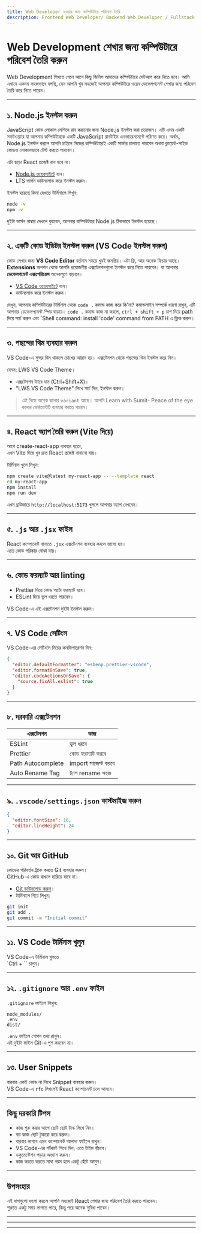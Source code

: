 ```yaml
---
title: Web Developer হওয়ার জন্য কম্পিউটারে পরিবেশ তৈরি
description: Frontend Web Developer/ Backend Web Developer / Fullstack developer শেখার শুরুতে কম্পিউটারে কী কী সেটআপ লাগবে, সহজ ভাষায়।
---
```


# Web Development শেখার জন্য কম্পিউটারে পরিবেশ তৈরি করুন

Web Development শিখতে গেলে আগে কিছু জিনিস আমাদের কম্পিউটারে সেটআপ করে নিতে হবে। আমি এখানে একদম সহজভাবে বলছি, যেন আপনি খুব সহজেই আপনার কম্পিউটারে ওয়েব ডেভেলপমেন্ট শেখার জন্য পরিবেশ তৈরি করে নিতে পারেন। 

---

## ১. Node.js ইনস্টল করুন

JavaScript কোড লোকাল মেশিনে রান করানোর জন্য Node.js ইনস্টল করা প্রয়োজন। এটি এমন একটি সফটওয়্যার যা আপনার কম্পিউটারকে একটি JavaScript রানটাইম এনভায়রনমেন্টে পরিণত করে। অর্থাৎ, Node.js ইনস্টল করলে আপনি চাইলে নিজের কম্পিউটারেই একটি সার্ভার চালাতে পারবেন অথবা ক্লায়েন্ট-সাইড কোডও লোকালভাবে টেস্ট করতে পারবেন। 

এটা ছাড়া React প্রজেক্ট রান হবে না।

- [Node.js ওয়েবসাইটে](https://nodejs.org/) যান।
- LTS ভার্সন ডাউনলোড করে ইনস্টল করুন।

ইনস্টল হয়েছে কিনা দেখতে টার্মিনালে লিখুন:

```bash
node -v
npm -v
```

দুইটা ভার্সন নাম্বার দেখলে বুঝবেন, আপনার কম্পিউটারে Node.js ঠিকভাবে ইনস্টল হয়েছে।

---

## ২. একটি কোড ইডিটর ইনস্টল করুন (VS Code ইনস্টল করুন)

কোড লেখার জন্য **VS Code Editor** বর্তমান সময়ে খুবই জনপ্রিয়। এটা ফ্রি, আর অনেক ফিচার আছে। **Extensions** অপশন থেকে আপনি প্রয়োজনীয় এক্সটেনশনগুলো ইনস্টল করে নিতে পারবেন। যা আপনার **ডেভেলপমেন্ট এক্সপেরিয়েন্স** অনেকগুণে বাড়াবে। 

- [VS Code ওয়েবসাইটে](https://code.visualstudio.com/) যান।
- ডাউনলোড করে ইনস্টল করুন। 

দেখুন, আপনার কম্পিউটারের টার্মিনাল থেকে `code .` কমান্ড কাজ করে কি'না? কমান্ডলাইন সম্পর্কে ধারণা রাখুন, এটি আপনার _ডেভেলপমেন্ট স্পিড_ বাড়ায়। `code .` কমান্ড কাজ না করলে, `ctrl + shift + p` চাপ দিয়ে path দিয়ে সার্চ করুন এবং `Shell command: install 'code' command from PATH এ ক্লিক করুন। 

---

## ৩. পছন্দের থিম ব্যবহার করুন

VS Code-এ সুন্দর থিম থাকলে চোখের আরাম হয়। এক্সটেনশন থেকে পছন্দের থিম ইনস্টল করে নিন। 

যেমন: LWS VS Code Theme।

- এক্সটেনশন ট্যাবে যান (Ctrl+Shift+X)।
- "LWS VS Code Theme" লিখে সার্চ দিন, ইনস্টল করুন। 

> এই থিমে অনেক কালার `variant` আছে। আপনি Learn with Sumit- Peace of the eye কালার ভেরিয়েন্টটি ব্যবহার করতে পারেন।  

---

## ৪. React অ্যাপ তৈরি করুন (Vite দিয়ে)

আগে create-react-app ব্যবহার হতো,  
এখন Vite দিয়ে খুব দ্রুত React প্রজেক্ট বানানো যায়।

টার্মিনাল খুলে লিখুন:

```bash
npm create vite@latest my-react-app -- --template react
cd my-react-app
npm install
npm run dev
```

এখন ব্রাউজারে `http://localhost:5173` খুললে আপনার অ্যাপ দেখবেন।

---

## ৫. `.js` আর `.jsx` ফাইল

React কম্পোনেন্ট বানাতে `.jsx` এক্সটেনশন ব্যবহার করলে ভালো হয়।  
এতে কোড পরিষ্কার বোঝা যায়।

---

## ৬. কোড ফরম্যাট আর linting

- Prettier দিয়ে কোড অটো ফরম্যাট হবে।
- ESLint দিয়ে ভুল ধরতে পারবেন।

VS Code-এ এই এক্সটেনশন দুইটা ইনস্টল করুন।

---

## ৭. VS Code সেটিংস

VS Code-এর সেটিংসে নিচের কনফিগারেশন দিন:

```json
{
  "editor.defaultFormatter": "esbenp.prettier-vscode",
  "editor.formatOnSave": true,
  "editor.codeActionsOnSave": {
    "source.fixAll.eslint": true
  }
}
```

---

## ৮. দরকারি এক্সটেনশন

| এক্সটেনশন         | কাজ                 |
| ----------------- | ------------------- |
| ESLint            | ভুল ধরবে            |
| Prettier          | কোড ফরম্যাট করবে    |
| Path Autocomplete | import সাজেস্ট করবে |
| Auto Rename Tag   | ট্যাগ rename সহজ    |

---

## ৯. `.vscode/settings.json` কাস্টমাইজ করুন

```json
{
  "editor.fontSize": 16,
  "editor.lineHeight": 24
}
```

---

## ১০. Git আর GitHub

কোডের পরিবর্তন ট্র্যাক করতে Git ব্যবহার করুন।  
GitHub-এ কোড রাখলে হারিয়ে যাবে না।

- [Git ডাউনলোড করুন](https://git-scm.com/downloads)।
- টার্মিনালে গিয়ে লিখুন:

```bash
git init
git add .
git commit -m "Initial commit"
```

---

## ১১. VS Code টার্মিনাল খুলুন

VS Code-এ টার্মিনাল খুলতে  
`Ctrl + \`` চাপুন।

---

## ১২. `.gitignore` আর `.env` ফাইল

`.gitignore` ফাইলে লিখুন:

```
node_modules/
.env
dist/
```

`.env` ফাইলে গোপন তথ্য রাখুন।  
এই দুইটা ফাইল Git-এ পুশ করবেন না।

---

## ১৩. User Snippets

বারবার একই কোড না লিখে Snippet ব্যবহার করুন।  
VS Code-এ `rfc` লিখলেই React কম্পোনেন্ট চলে আসবে।

---

## কিছু দরকারি টিপস

- কাজ শুরু করার আগে ছোট ছোট টাস্ক লিখে নিন।
- বড় কাজ ছোট টুকরো করে করুন।
- বারবার লাগবে এমন কম্পোনেন্ট আলাদা ফাইলে রাখুন।
- VS Code-এর শর্টকাট শিখে নিন, এতে টাইম বাঁচবে।
- ডকুমেন্টেশন পড়ার অভ্যাস করুন।
- কাজ করতে করতে মাথা গরম হলে একটু হেঁটে আসুন।

---

## উপসংহার

এই ধাপগুলো ফলো করলে আপনি সহজেই React শেখার জন্য পরিবেশ তৈরি করতে পারবেন।  
শুরুতে একটু সময় লাগতে পারে, কিন্তু পরে অনেক সুবিধা পাবেন।

---

<hr />
<Donate />
<hr />
<GiscusComments
  repo="codedbyMojnu/react-bangla-tutorial"
  repoId="R_kgDOLDE87Q"
  category="General"
  categoryId="DIC_kwDOLDE87c4CtCIY"
  mapping="pathname"
  inputPosition="top"
  theme="preferred_color_scheme"
  lang="en"
/>
